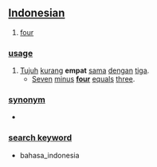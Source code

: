 == [[Indonesian]] ==

# [[four]]

=== [[usage]] ===
# [[tujuh|Tujuh]] [[kurang]] '''empat''' [[sama]] [[dengan]] [[tiga]].
#* [[seven|Seven]] [[minus]] '''[[four]]''' [[equals]] [[three]].

=== [[synonym]] ===
* [[ ]]

=== [[search keyword]] ===
* bahasa_indonesia